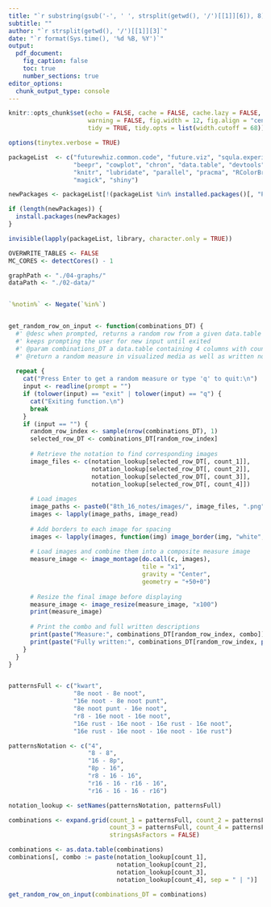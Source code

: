 ```yaml
---
title: "`r substring(gsub('-', ' ', strsplit(getwd(), '/')[[1]][6]), 8)`"
subtitle: ""
author: "`r strsplit(getwd(), '/')[[1]][3]`"
date: "`r format(Sys.time(), '%d %B, %Y')`"
output:
  pdf_document:
    fig_caption: false
    toc: true
    number_sections: true
editor_options: 
  chunk_output_type: console
---
```



```r
knitr::opts_chunk$set(echo = FALSE, cache = FALSE, cache.lazy = FALSE, message = FALSE,
                      warning = FALSE, fig.width = 12, fig.align = "center", fig.pos = "H",
                      tidy = TRUE, tidy.opts = list(width.cutoff = 68))

options(tinytex.verbose = TRUE)
```


```r
packageList  <- c("futurewhiz.common.code", "future.viz", "squla.experiments", "squla.content",
                  "beepr", "cowplot", "chron", "data.table", "devtools", "directlabels", "ggplot2", "gridExtra", "ISOweek", "kableExtra",
                  "knitr", "lubridate", "parallel", "pracma", "RColorBrewer", "scales", "stringi", "stringr", "timechange", "tools", "zoo",
                  "magick", "shiny")

newPackages <- packageList[!(packageList %in% installed.packages()[, "Package"])]

if (length(newPackages)) {
  install.packages(newPackages)
}

invisible(lapply(packageList, library, character.only = TRUE))

OVERWRITE_TABLES <- FALSE
MC_CORES <- detectCores() - 1

graphPath <- "./04-graphs/"
dataPath <- "./02-data/"
```


```r

```


```r
`%notin%` <- Negate(`%in%`)


get_random_row_on_input <- function(combinations_DT) {
  #' @desc when prompted, returns a random row from a given data.table with measures, and visualizes the selection
  #' keeps prompting the user for new input until exited
  #' @param combinations_DT a data.table containing 4 columns with counts, representing a measure
  #' @return a random measure in visualized media as well as written notation
  
  repeat {
    cat("Press Enter to get a random measure or type 'q' to quit:\n")
    input <- readline(prompt = "")
    if (tolower(input) == "exit" | tolower(input) == "q") {
      cat("Exiting function.\n")
      break
    }
    if (input == "") {
      random_row_index <- sample(nrow(combinations_DT), 1)
      selected_row_DT <- combinations_DT[random_row_index]
      
      # Retrieve the notation to find corresponding images
      image_files <- c(notation_lookup[selected_row_DT[, count_1]],
                       notation_lookup[selected_row_DT[, count_2]],
                       notation_lookup[selected_row_DT[, count_3]],
                       notation_lookup[selected_row_DT[, count_4]])
      
      # Load images
      image_paths <- paste0("8th_16_notes/images/", image_files, ".png")
      images <- lapply(image_paths, image_read)
      
      # Add borders to each image for spacing
      images <- lapply(images, function(img) image_border(img, "white", "50x50"))
      
      # Load images and combine them into a composite measure image
      measure_image <- image_montage(do.call(c, images),
                                     tile = "x1",
                                     gravity = "Center",
                                     geometry = "+50+0")
      
      # Resize the final image before displaying
      measure_image <- image_resize(measure_image, "x100")
      print(measure_image)
      
      # Print the combo and full written descriptions
      print(paste("Measure:", combinations_DT[random_row_index, combo]))
      print(paste("Fully written:", combinations_DT[random_row_index, paste(count_1, count_2, count_3, count_4)]))
    }
  }
}
```


```r

```


```r
patternsFull <- c("kwart",
                  "8e noot - 8e noot",
                  "16e noot - 8e noot punt",
                  "8e noot punt - 16e noot",
                  "r8 - 16e noot - 16e noot",
                  "16e rust - 16e noot - 16e rust - 16e noot",
                  "16e rust - 16e noot - 16e noot - 16e rust")

patternsNotation <- c("4",
                      "8 - 8",
                      "16 - 8p",
                      "8p - 16",
                      "r8 - 16 - 16",
                      "r16 - 16 - r16 - 16",
                      "r16 - 16 - 16 - r16")

notation_lookup <- setNames(patternsNotation, patternsFull)

combinations <- expand.grid(count_1 = patternsFull, count_2 = patternsFull, 
                            count_3 = patternsFull, count_4 = patternsFull, 
                            stringsAsFactors = FALSE)

combinations <- as.data.table(combinations)
combinations[, combo := paste(notation_lookup[count_1],
                              notation_lookup[count_2],
                              notation_lookup[count_3],
                              notation_lookup[count_4], sep = " | ")]

```


```r
get_random_row_on_input(combinations_DT = combinations)
```
